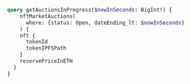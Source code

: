 ```graphql
query getAuctionsInProgress($nowInSeconds: BigInt!) {
    nftMarketAuctions(
      where: {status: Open, dateEnding_lt: $nowInSeconds}
    ) {
    nft {
      tokenId
      tokenIPFSPath
    }
    reservePriceInETH
  }
}
```